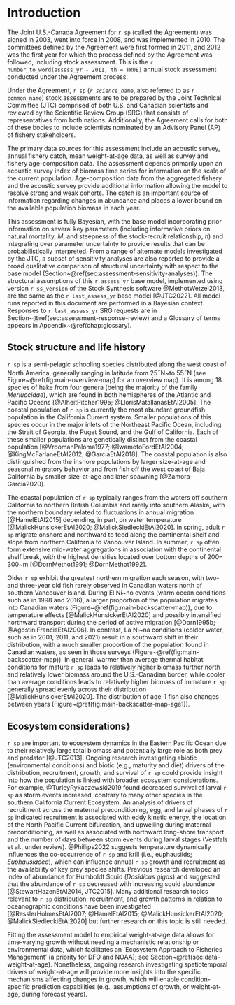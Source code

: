 \newpage

\rfoot{Introduction}

# Introduction {#sec:introduction}

The Joint U.S.-Canada Agreement for `r sp` (called the Agreement) was signed
in 2003, went into force in 2008, and was implemented in 2010.  The committees
defined by the Agreement were first formed in 2011, and 2012 was the first year
for which the process defined by the Agreement was followed, including stock
assessment. This is the
`r number_to_word(assess_yr - 2011, th = TRUE)` annual stock assessment
conducted under the Agreement process.

Under the Agreement, `r sp` (*`r science_name`*, also referred to as
`r common_name`) stock assessments are to be prepared by the Joint Technical
Committee (JTC) comprised of both U.S. and Canadian scientists and reviewed by
the Scientific Review Group (SRG) that consists of representatives from both
nations. Additionally, the Agreement calls for both of these bodies to include
scientists nominated by an Advisory Panel (AP) of fishery stakeholders.

The primary data sources for this assessment include an acoustic survey,
annual fishery catch, mean weight-at-age data, as well as survey and fishery
age-composition data. The assessment depends primarily upon an acoustic survey
index of biomass time series for information on the scale of the current
population. Age-composition data from the aggregated fishery and the acoustic
survey provide additional information allowing the model to resolve strong and
weak cohorts. The catch is an important source of information regarding changes
in abundance and places a lower bound on the available population biomass in
each year.

This assessment is fully Bayesian, with the base model incorporating prior
information on several key parameters (including informative priors
on natural mortality, $M$, and steepness of the stock-recruit relationship,
$h$) and integrating over parameter uncertainty to provide results that can be
probabilistically interpreted. From a range of alternate models investigated
by the JTC, a subset of sensitivity analyses are also reported to provide a
broad qualitative comparison of structural uncertainty with respect to the
base model (Section~\@ref(sec:assessment-sensitivity-analyses)). The
structural assumptions of this `r assess_yr` base model, implemented using
version `r ss_version` of the Stock Synthesis software
@MethotWetzel2013, are the same as the `r last_assess_yr` base model
[@JTC2022]. All model runs reported in this document are performed in a
Bayesian context. Responses to `r last_assess_yr` SRG requests are in
Section~\@ref(sec:assessment-response-review) and a Glossary of terms appears
in Appendix~\@ref(chap:glossary).

## Stock structure and life history {#sec:intro-stock-structure}

`r sp` is a semi-pelagic schooling species distributed along the west coast
of North America, generally ranging in latitude from 25$^\circ$N~to 55$^\circ$N
(see Figure~\@ref(fig:main-overview-map) for an overview map). It is among 18
species of hake from four genera (being the majority of the family
*Merluccidae*), which are found in both hemispheres of the Atlantic and Pacific
Oceans [@AlheitPitcher1995; @LlorisMatallanasEtAl2005].
The coastal population of `r sp` is currently the most abundant groundfish
population in the California Current system. Smaller populations of this species
occur in the major inlets of the Northeast Pacific Ocean, including the Strait
of Georgia, the Puget Sound, and the Gulf of California. Each of these smaller
populations are genetically distinct from the coastal population
[@VroomanPaloma1977; @IwamotoFordEtAl2004; @KingMcFarlaneEtAl2012;
@GarciaEtAl2018]. The coastal population is also distinguished from the inshore
populations by larger size-at-age and seasonal migratory behavior and from fish
off the west coast of Baja California by smaller size-at-age and later spawning
[@Zamora-Garcia2020].

The coastal population of `r sp` typically ranges from the waters off southern
California to northern British Columbia and rarely into southern Alaska, with
the northern boundary related to fluctuations in annual migration
[@HamelEtAl2015] depending, in part, on water temperature
[@MalickHunsickerEtAl2020; @MalickSiedleckiEtAl2020]. In spring, adult
`r sp` migrate onshore and northward to feed along the continental shelf and
slope from northern California to Vancouver Island. In summer, `r sp` often
form extensive mid-water aggregations in association with the continental
shelf break, with the highest densities located over bottom depths of
200--300~m [@DornMethot1991; @DornMethot1992].

Older `r sp` exhibit the greatest northern migration each season, with two-
and three-year old fish rarely observed in Canadian waters north of southern
Vancouver Island. During El Ni\~no events (warm ocean conditions such as in
1998 and 2016), a larger proportion of the population migrates into Canadian
waters (Figure~\@ref(fig:main-backscatter-map)), due to temperature effects
[@MalickHunsickerEtAl2020] and possibly intensified northward transport
during the period of active migration [@Dorn1995b; @AgostiniFrancisEtAl2006].
In contrast, La Ni\~na conditions (colder water, such as in 2001, 2011, and
2021) result in a southward shift in their distribution, with a much smaller
proportion of the population found in Canadian waters, as seen in those
surveys (Figure~\@ref(fig:main-backscatter-map)). In general, warmer than
average thermal habitat conditions for mature `r sp` leads to relatively
higher biomass further north and relatively lower biomass around the
U.S.-Canadian border, while cooler than average conditions leads to relatively
higher biomass of immature `r sp` generally spread evenly across their
distribution [@MalickHunsickerEtAl2020]. The distribution of age-1 fish also
changes between years (Figure~\@ref(fig:main-backscatter-map-age1)).

## Ecosystem considerations} {#sec:intro-ecosystem-considerations}

`r sp` are important to ecosystem dynamics in the Eastern Pacific Ocean due
to their relatively large total biomass and potentially large role as both prey
and predator [@JTC2013]. Ongoing research investigating abiotic
(environmental conditions) and biotic (e.g., maturity and diet) drivers of the
distribution, recruitment, growth, and survival of `r sp` could provide
insight into how the population is linked with broader ecosystem
considerations. For example, @TurleyRykaczewski2019 found decreased
survival of larval `r sp` as storm events increased, contrary to many other
species in the southern California Current Ecosystem. An analysis of drivers of
recruitment across the maternal preconditioning, egg, and larval phases of
`r sp` indicated recruitment is associated with eddy kinetic energy, the
location of the North Pacific Current bifurcation, and upwelling during
maternal preconditioning, as well as associated with northward long-shore
transport and the number of days between storm events during larval stages
(Vestfals et al., under review). @Phillips2022 suggests temperature
dynamically influences the co-occurrence of `r sp` and krill (i.e.,
euphausiids; *Euphausiacea*), which can influence annual `r sp` growth
and recruitment as the availability of key prey species shifts. Previous
research developed an index of abundance for Humboldt Squid
(*Dosidicus gigas*) and suggested that the abundance of `r sp` decreased
with increasing squid abundance [@StewartHazenEtAl2014, JTC2015]. Many
additional research topics relevant to `r sp` distribution, recruitment,
and growth patterns in relation to oceanographic conditions have been
investigated [@ResslerHolmesEtAl2007; @HamelEtAl2015;
@MalickHunsickerEtAl2020; @MalickSiedleckiEtAl2020] but further research on
this topic is still needed.

Fitting the assessment model to empirical weight-at-age data allows for
time-varying growth without needing a mechanistic relationship or environmental
data, which facilitates an `Ecosystem Approach to Fisheries Management'
(a priority for DFO and NOAA); see Section~\@ref(sec:data-weight-at-age).
Nonetheless, ongoing research investigating spatiotemporal drivers of
weight-at-age will provide more insights into the specific mechanisms
affecting changes in growth, which will enable condition-specific prediction
capabilities (e.g., assumptions of growth, or weight-at-age, during forecast
years).




